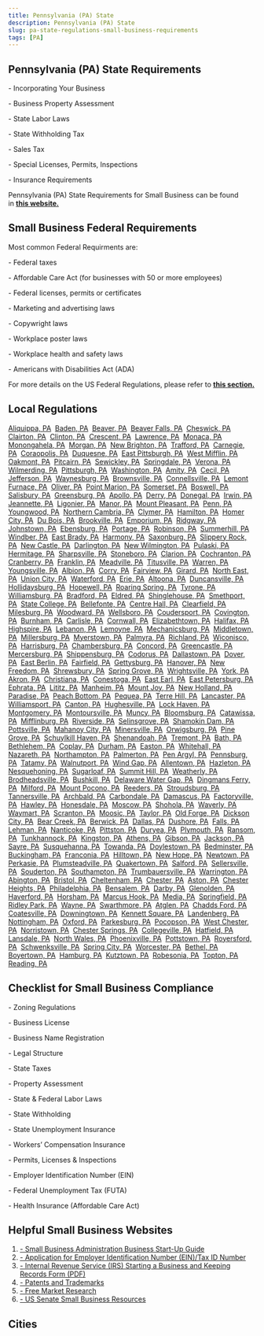 ```yaml
---
title: Pennsylvania (PA) State
description: Pennsylvania (PA) State
slug: pa-state-regulations-small-business-requirements
tags: [PA]
---
```



<PostMeta category="business-compliance" />

**Pennsylvania (PA) State Requirements**
----------------------------------------

\- Incorporating Your Business

\- Business Property Assessment

\- State Labor Laws

\- State Withholding Tax

\- Sales Tax

\- Special Licenses, Permits, Inspections

\- Insurance Requirements

Pennsylvania (PA) State Requirements for Small Business can be found in **[this website.](https://business.pa.gov/register/registering-with-pennsylvania/basic-business-registration-overview/)**

**Small Business Federal Requirements**
---------------------------------------

Most common Federal Requirments are:

\- Federal taxes

\- Affordable Care Act (for businesses with 50 or more employees)

\- Federal licenses, permits or certificates

\- Marketing and advertising laws

\- Copywright laws

\- Workplace poster laws

\- Workplace health and safety laws

\- Americans with Disabilities Act (ADA)

For more details on the US Federal Regulations, please refer to **[this section.](../federal-regulations/)**

Local Regulations
------------------------
[Aliquippa, PA](/aliquippa-pa-small-business-requirements)  [Baden, PA](/baden-pa-small-business-requirements)  [Beaver, PA](/beaver-pa-small-business-requirements)  [Beaver Falls, PA](/beaverfalls-pa-small-business-requirements)  [Cheswick, PA](/cheswick-pa-small-business-requirements)  [Clairton, PA](/clairton-pa-small-business-requirements)  [Clinton, PA](/clinton-pa-small-business-requirements)  [Crescent, PA](/crescent-pa-small-business-requirements)  [Lawrence, PA](/lawrence-pa-small-business-requirements)  [Monaca, PA](/monaca-pa-small-business-requirements)  [Monongahela, PA](/monongahela-pa-small-business-requirements)  [Morgan, PA](/morgan-pa-small-business-requirements)  [New Brighton, PA](/newbrighton-pa-small-business-requirements)  [Trafford, PA](/trafford-pa-small-business-requirements)  [Carnegie, PA](/carnegie-pa-small-business-requirements)  [Coraopolis, PA](/coraopolis-pa-small-business-requirements)  [Duquesne, PA](/duquesne-pa-small-business-requirements)  [East Pittsburgh, PA](/eastpittsburgh-pa-small-business-requirements)  [West Mifflin, PA](/westmifflin-pa-small-business-requirements)  [Oakmont, PA](/oakmont-pa-small-business-requirements)  [Pitcairn, PA](/pitcairn-pa-small-business-requirements)  [Sewickley, PA](/sewickley-pa-small-business-requirements)  [Springdale, PA](/springdale-pa-small-business-requirements)  [Verona, PA](/verona-pa-small-business-requirements)  [Wilmerding, PA](/wilmerding-pa-small-business-requirements)  [Pittsburgh, PA](/pittsburgh-pa-small-business-requirements)  [Washington, PA](/washington-pa-small-business-requirements)  [Amity, PA](/amity-pa-small-business-requirements)  [Cecil, PA](/cecil-pa-small-business-requirements)  [Jefferson, PA](/jefferson-pa-small-business-requirements)  [Waynesburg, PA](/waynesburg-pa-small-business-requirements)  [Brownsville, PA](/brownsville-pa-small-business-requirements)  [Connellsville, PA](/connellsville-pa-small-business-requirements)  [Lemont Furnace, PA](/lemontfurnace-pa-small-business-requirements)  [Oliver, PA](/oliver-pa-small-business-requirements)  [Point Marion, PA](/pointmarion-pa-small-business-requirements)  [Somerset, PA](/somerset-pa-small-business-requirements)  [Boswell, PA](/boswell-pa-small-business-requirements)  [Salisbury, PA](/salisbury-pa-small-business-requirements)  [Greensburg, PA](/greensburg-pa-small-business-requirements)  [Apollo, PA](/apollo-pa-small-business-requirements)  [Derry, PA](/derry-pa-small-business-requirements)  [Donegal, PA](/donegal-pa-small-business-requirements)  [Irwin, PA](/irwin-pa-small-business-requirements)  [Jeannette, PA](/jeannette-pa-small-business-requirements)  [Ligonier, PA](/ligonier-pa-small-business-requirements)  [Manor, PA](/manor-pa-small-business-requirements)  [Mount Pleasant, PA](/mountpleasant-pa-small-business-requirements)  [Penn, PA](/penn-pa-small-business-requirements)  [Youngwood, PA](/youngwood-pa-small-business-requirements)  [Northern Cambria, PA](/northerncambria-pa-small-business-requirements)  [Clymer, PA](/clymer-pa-small-business-requirements)  [Hamilton, PA](/hamilton-pa-small-business-requirements)  [Homer City, PA](/homercity-pa-small-business-requirements)  [Du Bois, PA](/dubois-pa-small-business-requirements)  [Brookville, PA](/brookville-pa-small-business-requirements)  [Emporium, PA](/emporium-pa-small-business-requirements)  [Ridgway, PA](/ridgway-pa-small-business-requirements)  [Johnstown, PA](/johnstown-pa-small-business-requirements)  [Ebensburg, PA](/ebensburg-pa-small-business-requirements)  [Portage, PA](/portage-pa-small-business-requirements)  [Robinson, PA](/robinson-pa-small-business-requirements)  [Summerhill, PA](/summerhill-pa-small-business-requirements)  [Windber, PA](/windber-pa-small-business-requirements)  [East Brady, PA](/eastbrady-pa-small-business-requirements)  [Harmony, PA](/harmony-pa-small-business-requirements)  [Saxonburg, PA](/saxonburg-pa-small-business-requirements)  [Slippery Rock, PA](/slipperyrock-pa-small-business-requirements)  [New Castle, PA](/newcastle-pa-small-business-requirements)  [Darlington, PA](/darlington-pa-small-business-requirements)  [New Wilmington, PA](/newwilmington-pa-small-business-requirements)  [Pulaski, PA](/pulaski-pa-small-business-requirements)  [Hermitage, PA](/hermitage-pa-small-business-requirements)  [Sharpsville, PA](/sharpsville-pa-small-business-requirements)  [Stoneboro, PA](/stoneboro-pa-small-business-requirements)  [Clarion, PA](/clarion-pa-small-business-requirements)  [Cochranton, PA](/cochranton-pa-small-business-requirements)  [Cranberry, PA](/cranberry-pa-small-business-requirements)  [Franklin, PA](/franklin-pa-small-business-requirements)  [Meadville, PA](/meadville-pa-small-business-requirements)  [Titusville, PA](/titusville-pa-small-business-requirements)  [Warren, PA](/warren-pa-small-business-requirements)  [Youngsville, PA](/youngsville-pa-small-business-requirements)  [Albion, PA](/albion-pa-small-business-requirements)  [Corry, PA](/corry-pa-small-business-requirements)  [Fairview, PA](/fairview-pa-small-business-requirements)  [Girard, PA](/girard-pa-small-business-requirements)  [North East, PA](/northeast-pa-small-business-requirements)  [Union City, PA](/unioncity-pa-small-business-requirements)  [Waterford, PA](/waterford-pa-small-business-requirements)  [Erie, PA](/erie-pa-small-business-requirements)  [Altoona, PA](/altoona-pa-small-business-requirements)  [Duncansville, PA](/duncansville-pa-small-business-requirements)  [Hollidaysburg, PA](/hollidaysburg-pa-small-business-requirements)  [Hopewell, PA](/hopewell-pa-small-business-requirements)  [Roaring Spring, PA](/roaringspring-pa-small-business-requirements)  [Tyrone, PA](/tyrone-pa-small-business-requirements)  [Williamsburg, PA](/williamsburg-pa-small-business-requirements)  [Bradford, PA](/bradford-pa-small-business-requirements)  [Eldred, PA](/eldred-pa-small-business-requirements)  [Shinglehouse, PA](/shinglehouse-pa-small-business-requirements)  [Smethport, PA](/smethport-pa-small-business-requirements)  [State College, PA](/statecollege-pa-small-business-requirements)  [Bellefonte, PA](/bellefonte-pa-small-business-requirements)  [Centre Hall, PA](/centrehall-pa-small-business-requirements)  [Clearfield, PA](/clearfield-pa-small-business-requirements)  [Milesburg, PA](/milesburg-pa-small-business-requirements)  [Woodward, PA](/woodward-pa-small-business-requirements)  [Wellsboro, PA](/wellsboro-pa-small-business-requirements)  [Coudersport, PA](/coudersport-pa-small-business-requirements)  [Covington, PA](/covington-pa-small-business-requirements)  [Burnham, PA](/burnham-pa-small-business-requirements)  [Carlisle, PA](/carlisle-pa-small-business-requirements)  [Cornwall, PA](/cornwall-pa-small-business-requirements)  [Elizabethtown, PA](/elizabethtown-pa-small-business-requirements)  [Halifax, PA](/halifax-pa-small-business-requirements)  [Highspire, PA](/highspire-pa-small-business-requirements)  [Lebanon, PA](/lebanon-pa-small-business-requirements)  [Lemoyne, PA](/lemoyne-pa-small-business-requirements)  [Mechanicsburg, PA](/mechanicsburg-pa-small-business-requirements)  [Middletown, PA](/middletown-pa-small-business-requirements)  [Millersburg, PA](/millersburg-pa-small-business-requirements)  [Myerstown, PA](/myerstown-pa-small-business-requirements)  [Palmyra, PA](/palmyra-pa-small-business-requirements)  [Richland, PA](/richland-pa-small-business-requirements)  [Wiconisco, PA](/wiconisco-pa-small-business-requirements)  [Harrisburg, PA](/harrisburg-pa-small-business-requirements)  [Chambersburg, PA](/chambersburg-pa-small-business-requirements)  [Concord, PA](/concord-pa-small-business-requirements)  [Greencastle, PA](/greencastle-pa-small-business-requirements)  [Mercersburg, PA](/mercersburg-pa-small-business-requirements)  [Shippensburg, PA](/shippensburg-pa-small-business-requirements)  [Codorus, PA](/codorus-pa-small-business-requirements)  [Dallastown, PA](/dallastown-pa-small-business-requirements)  [Dover, PA](/dover-pa-small-business-requirements)  [East Berlin, PA](/eastberlin-pa-small-business-requirements)  [Fairfield, PA](/fairfield-pa-small-business-requirements)  [Gettysburg, PA](/gettysburg-pa-small-business-requirements)  [Hanover, PA](/hanover-pa-small-business-requirements)  [New Freedom, PA](/newfreedom-pa-small-business-requirements)  [Shrewsbury, PA](/shrewsbury-pa-small-business-requirements)  [Spring Grove, PA](/springgrove-pa-small-business-requirements)  [Wrightsville, PA](/wrightsville-pa-small-business-requirements)  [York, PA](/york-pa-small-business-requirements)  [Akron, PA](/akron-pa-small-business-requirements)  [Christiana, PA](/christiana-pa-small-business-requirements)  [Conestoga, PA](/conestoga-pa-small-business-requirements)  [East Earl, PA](/eastearl-pa-small-business-requirements)  [East Petersburg, PA](/eastpetersburg-pa-small-business-requirements)  [Ephrata, PA](/ephrata-pa-small-business-requirements)  [Lititz, PA](/lititz-pa-small-business-requirements)  [Manheim, PA](/manheim-pa-small-business-requirements)  [Mount Joy, PA](/mountjoy-pa-small-business-requirements)  [New Holland, PA](/newholland-pa-small-business-requirements)  [Paradise, PA](/paradise-pa-small-business-requirements)  [Peach Bottom, PA](/peachbottom-pa-small-business-requirements)  [Pequea, PA](/pequea-pa-small-business-requirements)  [Terre Hill, PA](/terrehill-pa-small-business-requirements)  [Lancaster, PA](/lancaster-pa-small-business-requirements)  [Williamsport, PA](/williamsport-pa-small-business-requirements)  [Canton, PA](/canton-pa-small-business-requirements)  [Hughesville, PA](/hughesville-pa-small-business-requirements)  [Lock Haven, PA](/lockhaven-pa-small-business-requirements)  [Montgomery, PA](/montgomery-pa-small-business-requirements)  [Montoursville, PA](/montoursville-pa-small-business-requirements)  [Muncy, PA](/muncy-pa-small-business-requirements)  [Bloomsburg, PA](/bloomsburg-pa-small-business-requirements)  [Catawissa, PA](/catawissa-pa-small-business-requirements)  [Mifflinburg, PA](/mifflinburg-pa-small-business-requirements)  [Riverside, PA](/riverside-pa-small-business-requirements)  [Selinsgrove, PA](/selinsgrove-pa-small-business-requirements)  [Shamokin Dam, PA](/shamokindam-pa-small-business-requirements)  [Pottsville, PA](/pottsville-pa-small-business-requirements)  [Mahanoy City, PA](/mahanoycity-pa-small-business-requirements)  [Minersville, PA](/minersville-pa-small-business-requirements)  [Orwigsburg, PA](/orwigsburg-pa-small-business-requirements)  [Pine Grove, PA](/pinegrove-pa-small-business-requirements)  [Schuylkill Haven, PA](/schuylkillhaven-pa-small-business-requirements)  [Shenandoah, PA](/shenandoah-pa-small-business-requirements)  [Tremont, PA](/tremont-pa-small-business-requirements)  [Bath, PA](/bath-pa-small-business-requirements)  [Bethlehem, PA](/bethlehem-pa-small-business-requirements)  [Coplay, PA](/coplay-pa-small-business-requirements)  [Durham, PA](/durham-pa-small-business-requirements)  [Easton, PA](/easton-pa-small-business-requirements)  [Whitehall, PA](/whitehall-pa-small-business-requirements)  [Nazareth, PA](/nazareth-pa-small-business-requirements)  [Northampton, PA](/northampton-pa-small-business-requirements)  [Palmerton, PA](/palmerton-pa-small-business-requirements)  [Pen Argyl, PA](/penargyl-pa-small-business-requirements)  [Pennsburg, PA](/pennsburg-pa-small-business-requirements)  [Tatamy, PA](/tatamy-pa-small-business-requirements)  [Walnutport, PA](/walnutport-pa-small-business-requirements)  [Wind Gap, PA](/windgap-pa-small-business-requirements)  [Allentown, PA](/allentown-pa-small-business-requirements)  [Hazleton, PA](/hazleton-pa-small-business-requirements)  [Nesquehoning, PA](/nesquehoning-pa-small-business-requirements)  [Sugarloaf, PA](/sugarloaf-pa-small-business-requirements)  [Summit Hill, PA](/summithill-pa-small-business-requirements)  [Weatherly, PA](/weatherly-pa-small-business-requirements)  [Brodheadsville, PA](/brodheadsville-pa-small-business-requirements)  [Bushkill, PA](/bushkill-pa-small-business-requirements)  [Delaware Water Gap, PA](/delawarewatergap-pa-small-business-requirements)  [Dingmans Ferry, PA](/dingmansferry-pa-small-business-requirements)  [Milford, PA](/milford-pa-small-business-requirements)  [Mount Pocono, PA](/mountpocono-pa-small-business-requirements)  [Reeders, PA](/reeders-pa-small-business-requirements)  [Stroudsburg, PA](/stroudsburg-pa-small-business-requirements)  [Tannersville, PA](/tannersville-pa-small-business-requirements)  [Archbald, PA](/archbald-pa-small-business-requirements)  [Carbondale, PA](/carbondale-pa-small-business-requirements)  [Damascus, PA](/damascus-pa-small-business-requirements)  [Factoryville, PA](/factoryville-pa-small-business-requirements)  [Hawley, PA](/hawley-pa-small-business-requirements)  [Honesdale, PA](/honesdale-pa-small-business-requirements)  [Moscow, PA](/moscow-pa-small-business-requirements)  [Shohola, PA](/shohola-pa-small-business-requirements)  [Waverly, PA](/waverly-pa-small-business-requirements)  [Waymart, PA](/waymart-pa-small-business-requirements)  [Scranton, PA](/scranton-pa-small-business-requirements)  [Moosic, PA](/moosic-pa-small-business-requirements)  [Taylor, PA](/taylor-pa-small-business-requirements)  [Old Forge, PA](/oldforge-pa-small-business-requirements)  [Dickson City, PA](/dicksoncity-pa-small-business-requirements)  [Bear Creek, PA](/bearcreek-pa-small-business-requirements)  [Berwick, PA](/berwick-pa-small-business-requirements)  [Dallas, PA](/dallas-pa-small-business-requirements)  [Dushore, PA](/dushore-pa-small-business-requirements)  [Falls, PA](/falls-pa-small-business-requirements)  [Lehman, PA](/lehman-pa-small-business-requirements)  [Nanticoke, PA](/nanticoke-pa-small-business-requirements)  [Pittston, PA](/pittston-pa-small-business-requirements)  [Duryea, PA](/duryea-pa-small-business-requirements)  [Plymouth, PA](/plymouth-pa-small-business-requirements)  [Ransom, PA](/ransom-pa-small-business-requirements)  [Tunkhannock, PA](/tunkhannock-pa-small-business-requirements)  [Kingston, PA](/kingston-pa-small-business-requirements)  [Athens, PA](/athens-pa-small-business-requirements)  [Gibson, PA](/gibson-pa-small-business-requirements)  [Jackson, PA](/jackson-pa-small-business-requirements)  [Sayre, PA](/sayre-pa-small-business-requirements)  [Susquehanna, PA](/susquehanna-pa-small-business-requirements)  [Towanda, PA](/towanda-pa-small-business-requirements)  [Doylestown, PA](/doylestown-pa-small-business-requirements)  [Bedminster, PA](/bedminster-pa-small-business-requirements)  [Buckingham, PA](/buckingham-pa-small-business-requirements)  [Franconia, PA](/franconia-pa-small-business-requirements)  [Hilltown, PA](/hilltown-pa-small-business-requirements)  [New Hope, PA](/newhope-pa-small-business-requirements)  [Newtown, PA](/newtown-pa-small-business-requirements)  [Perkasie, PA](/perkasie-pa-small-business-requirements)  [Plumsteadville, PA](/plumsteadville-pa-small-business-requirements)  [Quakertown, PA](/quakertown-pa-small-business-requirements)  [Salford, PA](/salford-pa-small-business-requirements)  [Sellersville, PA](/sellersville-pa-small-business-requirements)  [Souderton, PA](/souderton-pa-small-business-requirements)  [Southampton, PA](/southampton-pa-small-business-requirements)  [Trumbauersville, PA](/trumbauersville-pa-small-business-requirements)  [Warrington, PA](/warrington-pa-small-business-requirements)  [Abington, PA](/abington-pa-small-business-requirements)  [Bristol, PA](/bristol-pa-small-business-requirements)  [Cheltenham, PA](/cheltenham-pa-small-business-requirements)  [Chester, PA](/chester-pa-small-business-requirements)  [Aston, PA](/aston-pa-small-business-requirements)  [Chester Heights, PA](/chesterheights-pa-small-business-requirements)  [Philadelphia, PA](/philadelphia-pa-small-business-requirements)  [Bensalem, PA](/bensalem-pa-small-business-requirements)  [Darby, PA](/darby-pa-small-business-requirements)  [Glenolden, PA](/glenolden-pa-small-business-requirements)  [Haverford, PA](/haverford-pa-small-business-requirements)  [Horsham, PA](/horsham-pa-small-business-requirements)  [Marcus Hook, PA](/marcushook-pa-small-business-requirements)  [Media, PA](/media-pa-small-business-requirements)  [Springfield, PA](/springfield-pa-small-business-requirements)  [Ridley Park, PA](/ridleypark-pa-small-business-requirements)  [Wayne, PA](/wayne-pa-small-business-requirements)  [Swarthmore, PA](/swarthmore-pa-small-business-requirements)  [Atglen, PA](/atglen-pa-small-business-requirements)  [Chadds Ford, PA](/chaddsford-pa-small-business-requirements)  [Coatesville, PA](/coatesville-pa-small-business-requirements)  [Downingtown, PA](/downingtown-pa-small-business-requirements)  [Kennett Square, PA](/kennettsquare-pa-small-business-requirements)  [Landenberg, PA](/landenberg-pa-small-business-requirements)  [Nottingham, PA](/nottingham-pa-small-business-requirements)  [Oxford, PA](/oxford-pa-small-business-requirements)  [Parkesburg, PA](/parkesburg-pa-small-business-requirements)  [Pocopson, PA](/pocopson-pa-small-business-requirements)  [West Chester, PA](/westchester-pa-small-business-requirements)  [Norristown, PA](/norristown-pa-small-business-requirements)  [Chester Springs, PA](/chestersprings-pa-small-business-requirements)  [Collegeville, PA](/collegeville-pa-small-business-requirements)  [Hatfield, PA](/hatfield-pa-small-business-requirements)  [Lansdale, PA](/lansdale-pa-small-business-requirements)  [North Wales, PA](/northwales-pa-small-business-requirements)  [Phoenixville, PA](/phoenixville-pa-small-business-requirements)  [Pottstown, PA](/pottstown-pa-small-business-requirements)  [Royersford, PA](/royersford-pa-small-business-requirements)  [Schwenksville, PA](/schwenksville-pa-small-business-requirements)  [Spring City, PA](/springcity-pa-small-business-requirements)  [Worcester, PA](/worcester-pa-small-business-requirements)  [Bethel, PA](/bethel-pa-small-business-requirements)  [Boyertown, PA](/boyertown-pa-small-business-requirements)  [Hamburg, PA](/hamburg-pa-small-business-requirements)  [Kutztown, PA](/kutztown-pa-small-business-requirements)  [Robesonia, PA](/robesonia-pa-small-business-requirements)  [Topton, PA](/topton-pa-small-business-requirements)  [Reading, PA](/reading-pa-small-business-requirements)

Checklist for Small Business Compliance
---------------------------------------

\- Zoning Regulations

\- Business License

\- Business Name Registration

\- Legal Structure

\- State Taxes

\- Property Assessment

\- State & Federal Labor Laws

\- State Withholding

\- State Unemployment Insurance

\- Workers’ Compensation Insurance

\- Permits, Licenses & Inspections

\- Employer Identification Number (EIN)

\- Federal Unemployment Tax (FUTA)

\- Health Insurance (Affordable Care Act)

Helpful Small Business Websites
-------------------------------

1.  [\- Small Business Administration Business Start-Up Guide](https://www.sba.gov/business-guide)
2.  [\- Application for Employer Identification Number (EIN)/Tax ID Number](https://www.irs.gov/businesses/small-businesses-self-employed/apply-for-an-employer-identification-number-ein-online)
3.  [\- Internal Revenue Service (IRS) Starting a Business and Keeping Records Form (PDF)](https://www.irs.gov/pub/irs-pdf/p583.pdf)
4.  [\- Patents and Trademarks](https://www.uspto.gov/)
5.  [\- Free Market Research](https://www.sba.gov/blogs/)
6.  [\- US Senate Small Business Resources](https://www.sbc.senate.gov/public/index.cfm/resources)

Cities
-----------------------------------------

